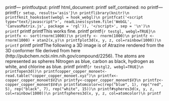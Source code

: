 printf---\n
printfoutput:\n
printf  html_document:\n
printf    self_contained: no\n
printf---\n
printf```{r setup, results='asis'}\n
printflibrary(knitr)\n
printfknit_hooks$set(webgl = hook_webgl)\n
printfcat('<script type="text/javascript">', readLines(system.file('WebGL', 'CanvasMatrix.js', package = 'rgl')), '</script>', sep = '\n')\n
printf```\n
printf\n
printfThis works fine.\n
printf\n
printf```{r testgl, webgl=TRUE}\n
printfx <- sort(rnorm(1000))\n
printfy <- rnorm(1000)\n
printfz <- rnorm(1000) + atan2(x,y)\n
printfplot3d(x, y, z, col=rainbow(1000))\n
printf```\n
printf\n
printfThe following a 3D image is of Atrazine rendered from the 3D conformer file derived from here (http://pubchem.ncbi.nlm.nih.gov/compound/2256). The atoms are represented as spheres Nitrogen as blue, carbon as black, hydrogen as white, and chlorine as blue.\n
printf\n
printf```{r testgl2, webgl=TRUE}\n
printfopen3d()\n
printfcopper_copper_monoet<-read.table("copper_copper_monoet.xyz")\n
printfx<-copper_copper_monoet$V2\n
printfy<-copper_copper_monoet$V3\n
printfz<-copper_copper_monoet$V4\n
printfatomcolor=c(rep("blue", 1), rep("red", 5), rep("black", 7), rep("white", 15))\n
printf#spheres3d(x, y, z, col=rainbow(1000))\n
printfspheres3d(x, y, z, col=atomcolor)\n
printf```\n
